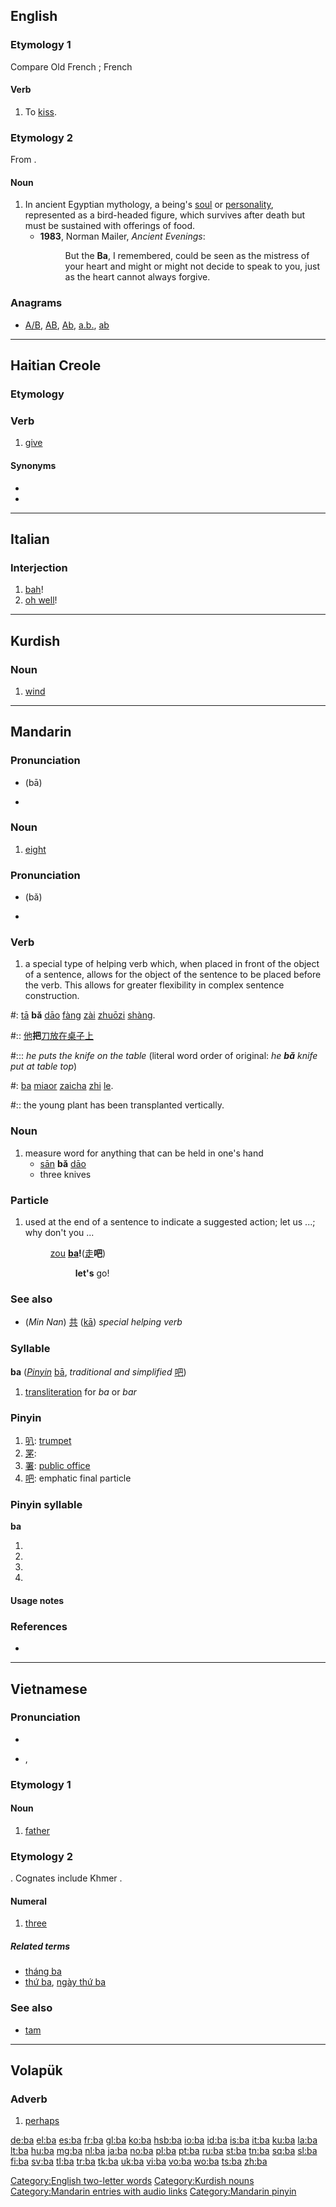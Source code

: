 {{also|Appendix:Variations of "ba"|Appendix:ISO 639-1 language codes}}
==English==
{{wikipedia}}

===Etymology 1===
Compare Old French {{term|baer||to open the mouth|lang=fro}}; French {{term|bayer|lang=fr}}

====Verb====
{{en-verb}}

# {{intransitive}} {{obsolete}} To [[kiss]].

===Etymology 2===
From {{etyl|egy}} {{term|𓅽𓏤|tr=bA|sc=Egyp}}.

====Noun====
{{en-noun}}

# In ancient Egyptian mythology, a being's [[soul]] or [[personality]], represented as a bird-headed figure, which survives after death but must be sustained with offerings of food.
#* '''1983''', Norman Mailer, ''Ancient Evenings'':
#*:But the '''Ba''', I remembered, could be seen as the mistress of your heart and might or might not decide to speak to you, just as the heart cannot always forgive.

===Anagrams===
* [[A/B#English|A/B]], [[AB#English|AB]], [[Ab#English|Ab]], [[a.b.#English|a.b.]], [[ab#English|ab]]

[[Category:English two-letter words]]

----

==Haitian Creole==
<!-- This section was created using Template:new ht entry. -->

===Etymology===
{{rfe|lang=ht}}

===Verb===
{{infl|ht|verb}}

# [[give]]

====Synonyms====
* {{l|ht|ban}}
* {{l|ht|bay}}

----

==Italian==

===Interjection===
{{infl|it|interjection}}

# [[bah]]!
# [[oh well]]!

----

==Kurdish==

===Noun===
{{infl|ku|noun|g=m}}

# [[wind]]

[[Category:Kurdish nouns]]

----

==Mandarin==

===Pronunciation===
* {{IPA|[pa˥˥]|lang=cmn}} (bā)
* {{audio|zh-bā.ogg|audio}}

===Noun===
{{cmn-noun|p|pin=bā|pint=ba1|tas=八}}

# {{context|label=[[Appendix:HSK list of Mandarin words/Beginning Mandarin|Beginning Mandarin]]}} [[eight]]

===Pronunciation===
* {{IPA|[pa˨˩˦]|lang=cmn}} (bǎ)
* {{audio|zh-bǎ.ogg|audio}}

===Verb===
{{cmn-noun|p|pin=bǎ|pint=ba3|tas=把}}

# a special type of helping verb which, when placed in front of the object of a sentence, allows for the object of the sentence to be placed before the verb.  This allows for greater flexibility in complex sentence construction.

{{rel-top|Example sentences}}
#: [[ta|tā]] '''bǎ''' [[dao|dāo]] [[fang|fàng]] [[zai|zài]] [[zhuozi|zhuōzi]] [[shang|shàng]].
#:: [[他]]'''把'''[[刀]][[放]][[在]][[桌子]][[上]]
#::: ''he puts the knife on the table'' (literal word order of original: ''he '''bǎ''' knife put at table top'')
#: [[ba]] [[miaor]] [[zaicha]] [[zhi]] [[le]].
#:: the young plant has been transplanted vertically.
{{rel-bottom}}

===Noun===
{{cmn-noun|p|pin=bǎ|pint=ba3|rs=手04}}

# measure word for anything that can be held in one's hand
#* [[san|sān]] '''bǎ''' [[dao|dāo]]
#* three knives

===Particle===
{{cmn-particle|p|pin=ba|pint=ba5|tas=吧}}

# {{Beginning Mandarin|lang=zh|skey=ba5}} used at the end of a sentence to indicate a suggested action; let us ...; why don't you ...
#: [[zou]] '''[[ba]]! '''([[走]]'''吧''')
#:: '''let's''' go!

===See also===
* (''Min Nan'') [[共]] ([[kā]])  ''special helping verb''

===Syllable===
'''ba''' (''[[Pinyin]]'' [[bā]], ''traditional and simplified'' [[吧]])

# [[transliteration]] for ''ba'' or ''bar''

===Pinyin===
{{cmn-alt-pinyin|ba|ba0|ba5}}

# [[叭]]: [[trumpet]]
# [[罞]]:
# [[署]]: [[public office]]
# [[吧]]: emphatic final particle

===Pinyin syllable===
'''ba'''

# {{nonstandard spelling of|[[bā]]|lang=cmn}}
# {{nonstandard spelling of|[[bá]]|lang=cmn}}
# {{nonstandard spelling of|[[bǎ]]|lang=cmn}}
# {{nonstandard spelling of|[[bà]]|lang=cmn}}

====Usage notes====
{{zh-tone}}

===References===
* {{reference-book | last = Shao | first = Jingmin (ed.) | authorlink =  | coauthors =  | year = 2000 | title = HSK Dictionary (HSK汉语水平考试词典) | language = Mandarin/English | publisher = Huadong Teachers College Publishers | location = Shanghai | id = ISBN 7561720785}}

{{attention|cmn}}

[[Category:Mandarin entries with audio links]]
[[Category:Mandarin pinyin]]

----

==Vietnamese==

===Pronunciation===
* {{audio|Vi-hanoi-m-ba.ogg|audio}}
* {{IPA|/ba˥/|lang=vi}}, {{SAMPA|/ba/}}

===Etymology 1===
{{rfe|lang=vi}}

====Noun====
{{infl|vi|noun}}

# [[father]]

===Etymology 2===
{{proto|Mon-Khmer|piʔ|lang=vi}}. Cognates include Khmer {{term|lang=km|បី|tr=bəi|sc=Khmr}}.

====Numeral====
{{infl|vi|numeral}}

# {{cardinal|lang=vi}} [[three]]

=====Related terms=====
* [[tháng ba]]
* [[thứ ba]], [[ngày thứ ba]]

===See also===
* [[tam#Vietnamese|tam]]

----

==Volapük==

===Adverb===
{{infl|vo|adverb}}

# [[perhaps]]

[[de:ba]]
[[el:ba]]
[[es:ba]]
[[fr:ba]]
[[gl:ba]]
[[ko:ba]]
[[hsb:ba]]
[[io:ba]]
[[id:ba]]
[[is:ba]]
[[it:ba]]
[[ku:ba]]
[[la:ba]]
[[lt:ba]]
[[hu:ba]]
[[mg:ba]]
[[nl:ba]]
[[ja:ba]]
[[no:ba]]
[[pl:ba]]
[[pt:ba]]
[[ru:ba]]
[[st:ba]]
[[tn:ba]]
[[sq:ba]]
[[sl:ba]]
[[fi:ba]]
[[sv:ba]]
[[tl:ba]]
[[tr:ba]]
[[tk:ba]]
[[uk:ba]]
[[vi:ba]]
[[vo:ba]]
[[wo:ba]]
[[ts:ba]]
[[zh:ba]]